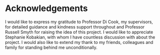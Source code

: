 # Acknowledgements {-}

I would like to express my gratitude to Professor Di Cook, my supervisors, for detailed guidance and kindness support throughout and Professor Russell Smyth for raising the idea of this project. I would like to appreciate Stephanie Kobakian, with whom I have countless discussion with about the project. I would also like to extend my thank to my friends, colleagues and family for standing behind me unconditionally.

\let\cleardoublepage\clearpage
